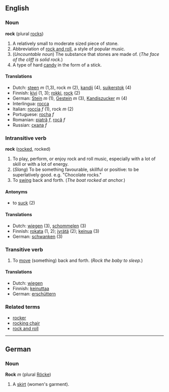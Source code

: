 ==English==
===Noun===
'''rock''' (plural [[rocks]])

#A relatively small to moderate sized piece of stone.
#Abbreviation of [[rock and roll]], a style of popular music.
#(''Uncountable noun'') The substance that stones are made of. (''The face of the cliff is solid rock.'')
#A type of hard [[candy]] in the form of a stick.

====Translations====
*Dutch: [[steen]] ''m'' (1,3), rock ''m'' (2), [[kandij]] (4), [[suikerstok]] (4)
*Finnish: [[kivi]] (1, 3); [[rokki]], [[rock]] (2)
*German: [[Stein]] ''m'' (1), [[Gestein]] ''m'' (3), [[Kandiszucker]] ''m'' (4)
*Interlingua: [[rocca]]
*Italian: [[roccia]] ''f'' (1), rock ''m'' (2)
*Portuguese: [[rocha]] ''f''
*Romanian: [[piatră]] ''f'', [[rocă]] ''f''
*Russian: [[скала]] ''f''

===Intransitive verb===
'''rock''' ([[rocked]], rocked)

#To play, perform, or enjoy rock and roll music, especially with a lot of skill or with a lot of energy.
#(''Slang'') To be something favourable, skillful or positive: to be superlatively good. e.g. "Chocolate rocks."
#To [[swing]] back and forth.  (''The boat rocked at anchor.'')

====Antonyms====
* to [[suck]] (2)

====Translations====
*Dutch: [[wiegen]] (3), [[schommelen]] (3)
*Finnish: [[rokata]] (1, 2); [[jyrätä]] (2); [[keinua]] (3)
*German: [[schwanken]] (3)

===Transitive verb===
#To [[move]] (something) back and forth.  (''Rock the baby to sleep.'')

====Translations====
*Dutch: [[wiegen]]
*Finnish: [[keinuttaa]]
*German: [[erschüttern]]

===Related terms===
*[[rocker]]
*[[rocking chair]]
*[[rock and roll]]

----
==German==
===Noun===
'''Rock''' ''m'' (plural [[Röcke]])

# A [[skirt]] (women's garment).